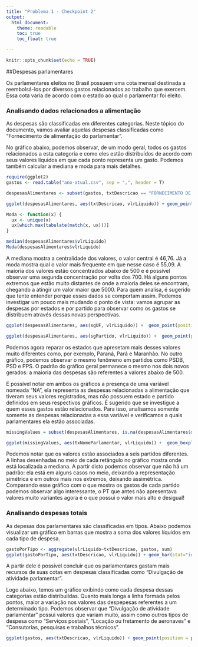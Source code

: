 ```yaml
---
title: "Problema 1 - Checkpoint 2"
output:
  html_document:
    theme: readable
    toc: true
    toc_float: true

---
```


```r
knitr::opts_chunk$set(echo = TRUE)
```

##Despesas parlamentares

Os parlamentares eleitos no Brasil possuem uma cota mensal destinada a reembolsá-los por diversos gastos relacionados ao trabalho que exercem. Essa cota varia de acordo com o estado ao qual o parlamentar foi eleito. 

### Analisando dados relacionados a alimentação

As despesas são classificadas em diferentes categorias. Neste tópico do documento, vamos avaliar aquelas despesas classificadas como "Fornecimento de alimentação do parlamentar".

No gráfico abaixo, podemos observar, de um modo geral, todos os gastos relacionados a esta categoria e como eles estão distribuídos de acordo com seus valores líquidos em que cada ponto representa um gasto. Podemos também calcular a mediana e moda para mais detalhes.


```r
require(ggplot2)
gastos <- read.table("ano-atual.csv", sep = ",", header = T)

despesasAlimentares <- subset(gastos, txtDescricao == "FORNECIMENTO DE ALIMENTAÇÃO DO PARLAMENTAR")

ggplot(despesasAlimentares, aes(txtDescricao, vlrLiquido)) + geom_point(position = position_jitter(width = .1), alpha = .3, colour="maroon4")

Moda <- function(x) {
  ux <- unique(x)
  ux[which.max(tabulate(match(x, ux)))]
}

median(despesasAlimentares$vlrLiquido)
Moda(despesasAlimentares$vlrLiquido)
```

A mediana mostra a centralidade dos valores, o valor central é 46,76. Já a moda mostra qual o valor mais frequente em que nesse caso é 55,09. A maioria dos valores estão concentrados abaixo de 500 e é possível observar uma segunda concentração por volta dos 700. Há alguns pontos extremos que estão muito distantes de onde a maioria deles se encontram, chegando a atingir um valor maior que 5000. Para quem analisa, é sugerido que tente entender porque esses dados se comportam assim. Podemos investigar um pouco mais mudando o ponto de vista: vamos agrupar as despesas por estados e por partido para observar como os gastos se distribuem através dessas novas perspectivas.

```r
ggplot(despesasAlimentares, aes(sgUF, vlrLiquido)) +  geom_point(position = position_jitter(width = .1), alpha = .3, colour="slateblue4") + coord_flip()

ggplot(despesasAlimentares, aes(sgPartido, vlrLiquido)) +  geom_point(position = position_jitter(width = .1), alpha = .3, colour="goldenrod4") + coord_flip()
```

Podemos agora reparar os estados que apresetam mais desses valores muito diferentes como, por exemplo, Paraná, Pará e Maranhão. No outro gráfico, podemos observar o mesmo fenômeno em partidos como PSDB, PSD e PPS. O padrão do gráfico geral permanece o mesmo nos dois novos gerados: a maioria das despesas são referentes a valores abaixo de 500.

É possível notar em ambos os gráficos a presença de uma variável nomeada "NA", ela representa as despesas relacionadas a alimentação que tiveram seus valores registrados, mas não possuem estado e partido definidos em seus respectivos gráficos. É sugerido que se investigue a quem esses gastos estão relacionados. Para isso, analisamos somente somente as despesas relacionadas a essa variável e verificamos a quais parlamentares ela estão associadas. 

```r
missingValues = subset(despesasAlimentares, is.na(despesasAlimentares$sgUF))

ggplot(missingValues, aes(txNomeParlamentar, vlrLiquido)) +  geom_boxplot() + geom_point(position = position_jitter(width = .1), alpha = .3, colour="seagreen4") + coord_flip()
```

Podemos notar que os valores estão associados a seis partidos diferentes. A linhas desenhadas no meio de cada retângulo no gráfico mostra onde está localizada a mediana. A partir disto podemos observar que não há um padrão: ela está em alguns casos no meio, deixando a representação simétrica e em outros mais nos extremos, deixando assimétrica. Comparando esse gráfico com o que mostra os gastos de cada partido podemos observar algo interessante, o PT que antes não apresentava valores muito variantes agora é o que possui o valor mais alto e desigual!

### Analisando despesas totais
As depesas dos parlamentares são classificadas em tipos. Abaixo podemos visualizar um gráfico em barras que mostra a soma dos valores líquidos em cada tipo de despesa.

```r
gastoPorTipo <- aggregate(vlrLiquido~txtDescricao, gastos, sum)
ggplot(gastoPorTipo, aes(txtDescricao, vlrLiquido)) + geom_bar(stat="identity") + coord_flip()
```

A partir dele é possível concluir que os parlamentares gastam mais recursos de suas cotas em despesas classificadas como "Divulgação de atividade parlamentar".

Logo abaixo, temos um gráfico exibindo como cada despesa dessas categorias estão distribuiídas. Quanto mais longa a linha formada pelos pontos, maior a variação nos valores das despepesas referentes a um determinado tipo.
Podemos observar que "Divulgação de atividade parlamentar" possui valores que variam muito, assim como outros tipos de despesa como "Serviços postais", "Locação ou fretamento de aeronaves" e "Consutorias, pesquisas e trabalhos técnicos".

```r
ggplot(gastos, aes(txtDescricao, vlrLiquido)) + geom_point(position = position_jitter(width = .1), alpha = .3) + coord_flip()
```
